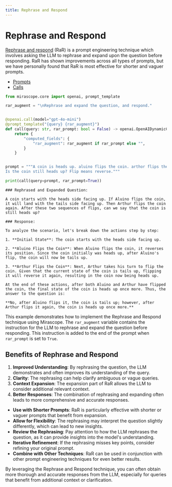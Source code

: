 ```yaml
---
title: Rephrase and Respond
---
```


# Rephrase and Respond

[Rephrase and respond](https://arxiv.org/pdf/2311.04205) (RaR) is a prompt engineering technique which involves asking the LLM to rephrase and expand upon the question before responding. RaR has shown improvements across all types of prompts, but we have personally found that RaR is most effective for shorter and vaguer prompts.

<Info title="Mirascope Concepts Used">
<ul>
<li><a href="../../../../learn/prompts/">Prompts</a></li>
<li><a href="../../../../learn/calls/">Calls</a></li>
</ul>
</Info>



```python
from mirascope.core import openai, prompt_template

rar_augment = "\nRephrase and expand the question, and respond."


@openai.call(model="gpt-4o-mini")
@prompt_template("{query} {rar_augment}")
def call(query: str, rar_prompt: bool = False) -> openai.OpenAIDynamicConfig:
    return {
        "computed_fields": {
            "rar_augment": rar_augment if rar_prompt else "",
        }
    }


prompt = """A coin is heads up. aluino flips the coin. arthor flips the coin.
Is the coin still heads up? Flip means reverse."""

print(call(query=prompt, rar_prompt=True))
```

    ### Rephrased and Expanded Question:
    
    A coin starts with the heads side facing up. If Aluino flips the coin, it will land with the tails side facing up. Then Arthur flips the coin again. After these two sequences of flips, can we say that the coin is still heads up? 
    
    ### Response:
    
    To analyze the scenario, let's break down the actions step by step:
    
    1. **Initial State**: The coin starts with the heads side facing up.
       
    2. **Aluino Flips the Coin**: When Aluino flips the coin, it reverses its position. Since the coin initially was heads up, after Aluino's flip, the coin will now be tails up.
    
    3. **Arthur Flips the Coin**: Next, Arthur takes his turn to flip the coin. Given that the current state of the coin is tails up, flipping it will reverse it again, resulting in the coin now being heads up.
    
    At the end of these actions, after both Aluino and Arthur have flipped the coin, the final state of the coin is heads up once more. Thus, the answer to the question is: 
    
    **No, after Aluino flips it, the coin is tails up; however, after Arthur flips it again, the coin is heads up once more.**


This example demonstrates how to implement the Rephrase and Respond technique using Mirascope. The `rar_augment` variable contains the instruction for the LLM to rephrase and expand the question before responding. This instruction is added to the end of the prompt when `rar_prompt` is set to `True`.

## Benefits of Rephrase and Respond

1. **Improved Understanding**: By rephrasing the question, the LLM demonstrates and often improves its understanding of the query.
2. **Clarity**: The rephrasing can help clarify ambiguous or vague queries.
3. **Context Expansion**: The expansion part of RaR allows the LLM to consider additional relevant context.
4. **Better Responses**: The combination of rephrasing and expanding often leads to more comprehensive and accurate responses.

<Info title="Effective Rephrase and Respond">
<ul>
<li><strong>Use with Shorter Prompts</strong>: RaR is particularly effective with shorter or vaguer prompts that benefit from expansion.</li>
<li><strong>Allow for Flexibility</strong>: The rephrasing may interpret the question slightly differently, which can lead to new insights.</li>
<li><strong>Review the Rephrasing</strong>: Pay attention to how the LLM rephrases the question, as it can provide insights into the model's understanding.</li>
<li><strong>Iterative Refinement</strong>: If the rephrasing misses key points, consider refining your original prompt.</li>
<li><strong>Combine with Other Techniques</strong>: RaR can be used in conjunction with other prompt engineering techniques for even better results.</li>
</ul>
</Info>

By leveraging the Rephrase and Respond technique, you can often obtain more thorough and accurate responses from the LLM, especially for queries that benefit from additional context or clarification.

